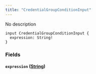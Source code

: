 ```yaml
---
title: "CredentialGroupConditionInput"
---
```


No description

```
input CredentialGroupConditionInput {
  expression: String!
}

```

### Fields[](#fields "Direct link to heading")

#### `expression` ([String](/developer/graphql-api/references/scalars/string))[](#expression-string "Direct link to heading")